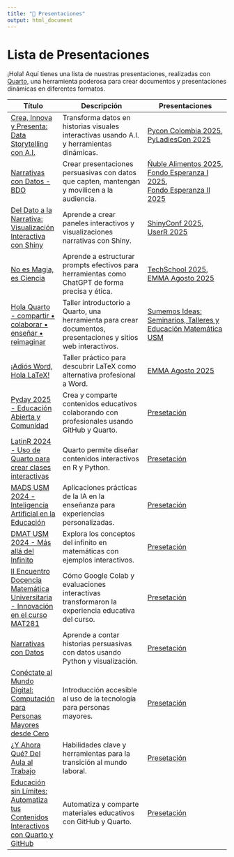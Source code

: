 ```yaml
---
title: "🎉 Presentaciones"
output: html_document
---
```


# Lista de Presentaciones

¡Hola! Aquí tienes una lista de nuestras presentaciones, realizadas con [Quarto](https://quarto.org/), una herramienta poderosa para crear documentos y presentaciones dinámicas en diferentes formatos.

| Título                                                                                                                | Descripción                                                                                                                                                                                    | Presentaciones                                                                                                                                                                           |
| --------------------------------------------------------------------------------------------------------------------- | ---------------------------------------------------------------------------------------------------------------------------------------------------------------------------------------------- | ---------------------------------------------------------------------------------------------------------------------------------------------------------------------------------------- |
| [Crea, Innova y Presenta: Data Storytelling con A.I.](visualization_2024/presentacion.html)                           | Transforma datos en historias visuales interactivas usando A.I. y herramientas dinámicas.                                                                                                      |  [Pycon Colombia 2025](shiny_2025/presentacion_pc.html), <br> [PyLadiesCon 2025](visualization_2024/presentacion_pyladies.html)   |
| [Narrativas con Datos - BDO](shiny_2025/presentacion_ext.html)                                                    | Crear presentaciones persuasivas con datos que capten, mantengan y movilicen a la audiencia. | [Ñuble Alimentos 2025](shiny_2025/presentacion_ext.html), <br> [Fondo Esperanza I 2025](shiny_2025/presentacion_fa1.html), <br> [Fondo Esperanza II 2025](visualization_2024/presentacion_fa1.html) |
| [Del Dato a la Narrativa: Visualización Interactiva con Shiny](shiny_2025/presentacion_es.html)                       | Aprende a crear paneles interactivos y visualizaciones narrativas con Shiny.                                                                                                                   | [ShinyConf 2025](shiny_2025/presentacion.html), <br> [UserR 2025](shiny_2025/presentacion_user.html)                                                                                     |
| [No es Magia, es Ciencia](prompts_chatgpt/presentacion.html)                                                          | Aprende a estructurar prompts efectivos para herramientas como ChatGPT de forma precisa y ética.                                                                                               | [TechSchool 2025](prompts_chatgpt/presentacion.html),<br> [EMMA Agosto 2025](prompts_chatgpt/presentacion_emma.html)                                                                     |
| [Hola Quarto - compartir • colaborar • enseñar • reimaginar](hello-quarto/presentacion.html)                          | Taller introductorio a Quarto, una herramienta para crear documentos, presentaciones y sitios web interactivos.                                                                                | [Sumemos Ideas: Seminarios, Talleres y Educación Matemática USM](hello-quarto/presentacion.html#/hello-quarto-title)                                                                     |
| [¡Adiós Word, Hola LaTeX!](latex_2025/presentacion.html)                                                              | Taller práctico para descubrir LaTeX como alternativa profesional a Word.                                                                                                                      | [EMMA Agosto 2025](latex_2025/presentacion_emma.html)                                                                                                                                    |
| [Pyday 2025 - Educación Abierta y Comunidad](comunidad_2025/presentacion.html)                                        | Crea y comparte contenidos educativos colaborando con profesionales usando GitHub y Quarto.                                                                                                    | [Presetación](comunidad_2025/presentacion.html)                                                                                                                                          |
| [LatinR 2024 - Uso de Quarto para crear clases interactivas](latinr_2024/presentacion.html)                           | Quarto permite diseñar contenidos interactivos en R y Python.                                                                                                                                  | [Presetación](latinr_2024/presentacion.html)                                                                                                                                             |
| [MADS USM 2024 - Inteligencia Artificial en la Educación](mads_2024/presentacion.html)                                | Aplicaciones prácticas de la IA en la enseñanza para experiencias personalizadas.                                                                                                              | [Presetación](mads_2024/presentacion.html)                                                                                                                                               |
| [DMAT USM 2024 - Más allá del Infinito](infinity_2024/presentacion.html)                                              | Explora los conceptos del infinito en matemáticas con ejemplos interactivos.                                                                                                                   | [Presetación](infinity_2024/presentacion.html)                                                                                                                                           |
| [II Encuentro Docencia Matemática Universitaria - Innovación en el curso MAT281](uc_2024/presentacion.html)           | Cómo Google Colab y evaluaciones interactivas transformaron la experiencia educativa del curso.                                                                                                | [Presetación](uc_2024/presentacion.html)                                                                                                                                                 |
| [Narrativas con Datos](narrativas_2024/presentacion.html)                                                             | Aprende a contar historias persuasivas con datos usando Python y visualización.                                                                                                                | [Presetación](narrativas_2024/presentacion.html)                                                                                                                                         |
| [Conéctate al Mundo Digital: Computación para Personas Mayores desde Cero](computacion_2024/presentacion.html)        | Introducción accesible al uso de la tecnología para personas mayores.                                                                                                                          | [Presetación](computacion_2024/presentacion.html)                                                                                                                                        |
| [¿Y Ahora Qué? Del Aula al Trabajo](profesional_2024/presentacion.html)                                               | Habilidades clave y herramientas para la transición al mundo laboral.                                                                                                                          | [Presetación](profesional_2024/presentacion.html)                                                                                                                                        |
| [Educación sin Límites: Automatiza tus Contenidos Interactivos con Quarto y GitHub](pycon_usa_2025/presentacion.html) | Automatiza y comparte materiales educativos con GitHub y Quarto.                                                                                                                               | [Presetación](pycon_usa_2025/presentacion.html)                                                                                                                                          |
